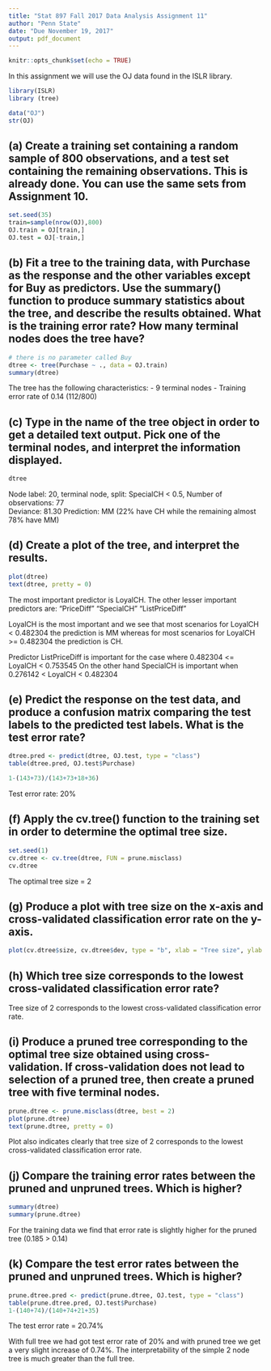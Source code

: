 ```yaml
---
title: "Stat 897 Fall 2017 Data Analysis Assignment 11"
author: "Penn State"
date: "Due November 19, 2017"
output: pdf_document
---
```


```r
knitr::opts_chunk$set(echo = TRUE)
```

In this assignment we will use the OJ data found in the ISLR library.

```r
library(ISLR)
library (tree)

data("OJ")
str(OJ)
```

## (a) Create a training set containing a random sample of 800 observations, and a test set containing the remaining observations. This is already done. You can use the same sets from Assignment 10.

```r
set.seed(35)
train=sample(nrow(OJ),800)
OJ.train = OJ[train,]
OJ.test = OJ[-train,]
```

## (b) Fit a tree to the training data, with Purchase as the response and the other variables except for Buy as predictors. Use the summary() function to produce summary statistics about the tree, and describe the results obtained. What is the training error rate? How many terminal nodes does the tree have?

```r
# there is no parameter called Buy
dtree <- tree(Purchase ~ ., data = OJ.train)
summary(dtree)
```

The tree has the following characteristics:
- 9 terminal nodes
- Training error rate of 0.14 (112/800)

## (c) Type in the name of the tree object in order to get a detailed text output. Pick one of the terminal nodes, and interpret the information displayed.

```r
dtree
```
Node label: 20, terminal node, split: SpecialCH < 0.5, 
Number of observations: 77   
Deviance: 81.30 
Prediction: MM (22% have CH while the remaining almost 78% have MM)

## (d) Create a plot of the tree, and interpret the results.

```r
plot(dtree)
text(dtree, pretty = 0)
```

The most important predictor is LoyalCH. The other lesser important predictors are: "PriceDiff"     "SpecialCH"     "ListPriceDiff"

LoyalCH is the most important and we see that most scenarios for LoyalCH < 0.482304 the prediction is MM whereas for most scenarios for LoyalCH >= 0.482304 the prediction is CH.

Predictor ListPriceDiff is important for the case where 0.482304 <= LoyalCH < 0.753545
On the other hand SpecialCH is important when 0.276142 < LoyalCH < 0.482304

## (e) Predict the response on the test data, and produce a confusion matrix comparing the test labels to the predicted test labels. What is the test error rate?

```r
dtree.pred <- predict(dtree, OJ.test, type = "class")
table(dtree.pred, OJ.test$Purchase)

1-(143+73)/(143+73+18+36)
```
Test error rate: 20%

## (f) Apply the cv.tree() function to the training set in order to determine the optimal tree size.

```r
set.seed(1)
cv.dtree <- cv.tree(dtree, FUN = prune.misclass)
cv.dtree
```
The optimal tree size = 2

## (g) Produce a plot with tree size on the x-axis and cross-validated classification error rate on the y-axis.
```r
plot(cv.dtree$size, cv.dtree$dev, type = "b", xlab = "Tree size", ylab = "Cross-validated classification error rate")
```

## (h) Which tree size corresponds to the lowest cross-validated classification error rate?

Tree size of 2 corresponds to the lowest cross-validated classification error rate.

## (i) Produce a pruned tree corresponding to the optimal tree size obtained using cross-validation. If cross-validation does not lead to selection of a pruned tree, then create a pruned tree with five terminal nodes.

```r
prune.dtree <- prune.misclass(dtree, best = 2)
plot(prune.dtree)
text(prune.dtree, pretty = 0)
```

Plot also indicates clearly that tree size of 2 corresponds to the lowest cross-validated classification error rate.

## (j) Compare the training error rates between the pruned and unpruned trees. Which is higher?

```r
summary(dtree)
summary(prune.dtree)
```

For the training data we find that error rate is slightly higher for the pruned tree (0.185 > 0.14) 

## (k) Compare the test error rates between the pruned and unpruned trees. Which is higher?

```r
prune.dtree.pred <- predict(prune.dtree, OJ.test, type = "class")
table(prune.dtree.pred, OJ.test$Purchase)
1-(140+74)/(140+74+21+35)

```
The test error rate = 20.74%

With full tree we had got test error rate of 20% and with pruned tree we get a very slight increase of 0.74%. The interpretability of the simple 2 node tree is much greater than the full tree.

